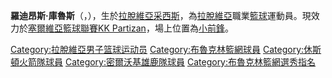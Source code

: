 {{Multiple issues|
{{BLP unsourced|time=2021-01-14T05:35:37+00:00}}
{{Expand language|1=en|time=2021-01-14T05:36:17+00:00}}
}}
{{Use dmy dates|date=March 2019}}
{{Infobox basketball biography
| name         = 羅迪昂斯·庫魯斯<br/>Rodions Kurucs
| image        = Rodions Kurucs.jpg
| image_size   =
| caption      = 
| league       = 
| position     = [[小前鋒|小前鋒]]
| height_ft    = 6
| height_in    = 9
| weight_lbs   = 228
| team         = Partizan NIS Belgrade
| number       = 17
| nationality  = {{LAT}}
| birth_date   = {{birth date and age|1998|2|5|df=y}}
| birth_place  = {{LAT}}, [[采西斯|采西斯]]
| career_start = 2012
| career_end   = 
| draft_year   = 2018
| draft_round  = 2
| draft_pick   = 40
| draft_team   = [[布魯克林籃網|布魯克林籃網]]
| years1       = 2012–2015
| team1        = [[BK_VEF_Rīga|VEF Rīga]]
| years2       = 2015–2018
| team2        = [[FC_Barcelona_Bàsquet|FC Barcelona]]
| years3       = 2016–2017
| team3        = → [[FC_Barcelona_Bàsquet_B|Barcelona B]]
| years4       = {{nbay|2018|start}}–{{nbay|2020|end}}
| team4        = [[布魯克林籃網|布魯克林籃網]]
| years5       = 2018–2020
| team5        = → [[長島籃網|長島籃網]]
| years6       = {{nbay|2020|end}}
| team6        = [[休士頓火箭|休士頓火箭]]
| years7       = {{nbay|2020|end}}
| team7        = [[密爾瓦基公鹿|密爾瓦基公鹿]]
| years8       = 2021–至今
| team8        = [[KK_Partizan|KK Partizan]]
| highlights   = 
* [[Copa_del_Rey_de_Baloncesto|Copa del Rey]] winner ([[2018_Copa_del_Rey_de_Baloncesto|2018]])
* 3× [[Latvijas_Basketbola_līga|LBL]] champion (2011, 2013, 2014)
| nba_profile  = Rodions Kurucs
| bbr = kurucro01
| medaltemplates =
{{MedalSport|男子籃球}}
{{MedalCountry|{{flagicon|LAT}} [[拉脫維亞國家男子籃球隊|拉脫維亞]]}}
{{MedalCompetition|[[FIBA_Europe_Under-16_Championship|FIBA Europe Under-16 Championship]]}}
{{MedalSilver|[[2014_FIBA_Europe_Under-16_Championship|2014 Latvia]]|}}
}}

'''羅迪昂斯·庫魯斯'''（{{lang-lv|'''Rodions Kurucs'''}}，{{bd|1998年|2月5日}}），生於[[拉脫維亞|拉脫維亞]][[采西斯|采西斯]]，為[[拉脫維亞|拉脫維亞]]職業[[籃球|籃球]]運動員。現效力於[[塞爾維亞籃球聯賽|塞爾維亞籃球聯賽]][[KK_Partizan|KK Partizan]]，場上位置為[[小前鋒|小前鋒]]。

{{2018 NBA Draft}}

{{DEFAULTSORT:Kurucs, Rodions}}
[[Category:拉脫維亞男子篮球运动员|Category:拉脫維亞男子篮球运动员]]
[[Category:布魯克林籃網球員|Category:布魯克林籃網球員]]
[[Category:休斯頓火箭隊球員|Category:休斯頓火箭隊球員]]
[[Category:密爾沃基雄鹿隊球員|Category:密爾沃基雄鹿隊球員]]
[[Category:布魯克林籃網選秀指名|Category:布魯克林籃網選秀指名]]